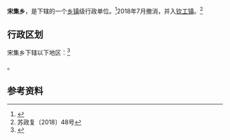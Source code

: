 {{中国乡级行政区|32/08/03/202/000}}

'''宋集乡'''，是{{PRC admin/fullname|32/08/03/202/000|3}}下辖的一个[[乡镇|乡镇]]级行政单位。<ref>{{PRC admin/ref sgc|{{PRC admin/parent|32/08/03/202/000}}}}</ref>2018年7月撤消，并入[[钦工镇|钦工镇]]。<ref>苏政复〔2018〕48号</ref>

== 行政区划 ==

宋集乡下辖以下地区：<ref>{{PRC admin/ref sgc|32/08/03/202/000}}</ref>

{{PRC admin/children|32/08/03/202/000}}。

== 参考资料 ==

{{reflist}}

{{行政区划小作品}}
{{PRC admin/navcat|32/08/03/202/000}}